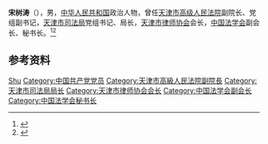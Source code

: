 '''宋树涛'''（{{bd|？|}}），男，[[中华人民共和国|中华人民共和国]]政治人物，曾任[[天津市高级人民法院|天津市高级人民法院]]副院长、党组副书记，[[天津市司法局|天津市司法局]]党组书记、局长，[[天津市律师协会|天津市律师协会]]会长，[[中国法学会|中国法学会]]副会长、秘书长。<ref>{{Cite book|title=天津大辞典|author=来新夏, 郭凤岐主编; 刘俊臣, 师宝蓉, 陈士和副主编|publisher=天津社会科学院出版社|year=2001|isbn=|location=天津|pages=}}</ref><ref>{{Cite web|title=学会历史|url=https://www.chinalaw.org.cn/portal/page/index/id/13.html|accessdate=2020-06-30|work=中国法学会|archive-date=2020-07-02|archive-url=https://web.archive.org/web/20200702131404/https://www.chinalaw.org.cn/portal/page/index/id/13.html|dead-url=no}}</ref>

== 参考资料 ==
{{reflist}}

{{中国人物小作品}}
{{Navboxes 
| title  = 宋树涛在[[中国法学会|中国法学会]]的职务
| list1  =
{{中国法学会第二届理事会}}
{{中国法学会第三届理事会}}
{{中国法学会第四届理事会}}
{{中国法学会第五届理事会}}
}}

{{Authority control}}
{{DEFAULTSORT:Song宋}}
[[Category:宋姓|Shu]]
[[Category:中国共产党党员|Category:中国共产党党员]]
[[Category:天津市高級人民法院副院長|Category:天津市高級人民法院副院長]]
[[Category:天津市司法局局长|Category:天津市司法局局长]]
[[Category:天津市律师协会会长|Category:天津市律师协会会长]]
[[Category:中国法学会副会长|Category:中国法学会副会长]]
[[Category:中国法学会秘书长|Category:中国法学会秘书长]]